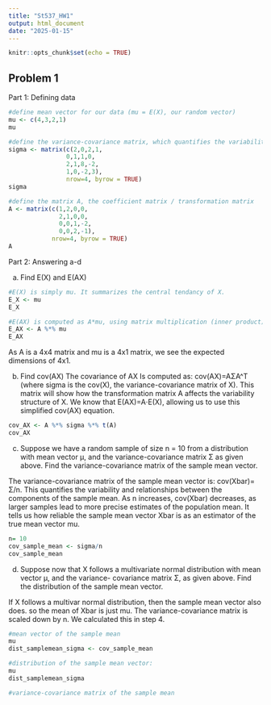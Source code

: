 ```yaml
---
title: "St537_HW1"
output: html_document
date: "2025-01-15"
---
```


```r
knitr::opts_chunk$set(echo = TRUE)
```

## Problem 1 

Part 1: Defining data
```r
#define mean vector for our data (mu = E(X), our random vector)
mu <- c(4,3,2,1)
mu

#define the variance-covariance matrix, which quantifies the variability of the random vector
sigma <- matrix(c(2,0,2,1,
                0,1,1,0,
                2,1,8,-2,
                1,0,-2,3),
                nrow=4, byrow = TRUE)
sigma

#define the matrix A, the coefficient matrix / transformation matrix 
A <- matrix(c(1,2,0,0,
              2,1,0,0,
              0,0,1,-2,
              0,0,2,-1),
            nrow=4, byrow = TRUE)
A
```

Part 2: Answering a-d 

(a) Find E(X) and E(AX)
```r
#E(X) is simply mu. It summarizes the central tendancy of X. 
E_X <- mu
E_X

#E(AX) is computed as A*mu, using matrix multiplication (inner product). E(AX) is the expected value of a transformed random vector AX (X is transformed by matrix A)
E_AX <- A %*% mu
E_AX

```
As A is a 4x4 matrix and mu is a 4x1 matrix, we see the expected dimensions of 4x1.

(b) Find cov(AX)
The covariance of AX Is computed as: cov(AX)=AΣA^T (where sigma is the cov(X), the variance-covariance matrix of X). This matrix will show how the transformation matrix A affects the variability structure of X.
We know that E(AX)=A⋅E(X), allowing us to use this simplified cov(AX) equation. 
```r
cov_AX <- A %*% sigma %*% t(A)
cov_AX

```
(c) Suppose we have a random sample of size n = 10 from a distribution with mean vector μ, and the variance-covariance matrix Σ as given above. Find the variance-covariance matrix of the sample mean vector.

The variance-covariance matrix of the sample mean vector is: cov(Xbar)= Σ/n. This quantifies the variability and relationships between the components of the sample mean. As n increases, cov(Xbar) decreases, as larger samples lead to more precise estimates of the population mean. It tells us how reliable the sample mean vector Xbar is as an estimator of the true mean vector mu. 
```r
n= 10
cov_sample_mean <- sigma/n
cov_sample_mean
```
(d) Suppose now that X follows a multivariate normal distribution with mean vector μ, and the variance- covariance matrix Σ, as given above. Find the distribution of the sample mean vector.

If X follows a multivar normal distribution, then the sample mean vector also does. so the mean of Xbar is just mu. The variance-covariance matrix is scaled down by n. We calculated this in step 4. 
```r
#mean vector of the sample mean 
mu
dist_samplemean_sigma <- cov_sample_mean

#distribution of the sample mean vector:
mu
dist_samplemean_sigma

#variance-covariance matrix of the sample mean 

```

